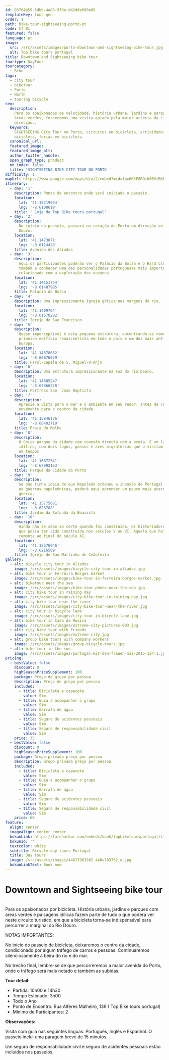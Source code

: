 ```yaml
---
id: 03704a59-5dbb-4a88-9f8e-d42dde600a89
templateKey: tour-gen
order: 1
path: bike-tour-sightseeing-porto-pt
code: CT 01
featured: false
language: pt
image:
  src: /src/assets/images/porto-downtown-and-sightseeing-bike-tour.jpg
  alt: Top bike tours portugal
title: Downtown and Sightseeing bike tour
tourtype: DayTour
tourcategory:
  - Bike
tags:
  - city tour
  - biketour
  - Porto
  - North
  - touring bicycle
seo:
  description:
    Para os apaixonados de velocidade, história urbana, jardins e parques com
    áreas verdes, fornecemos uma visita guiada pela maior artéria da cidade, em
    direcção..
  keywords:
    SIGHTSEEING City Tour no Porto, circuitos em bicicleta, actividades em
    bicicleta, ferias em bicicleta
  canonical_url:
  featured_image:
  featured_image_alt:
  author_twitter_handle:
  open_graph_type: product
  no_index: false
  title: 'SIGHTSEEING BIKE CITY TOUR NO PORTO '
difficulty: 1
mapUrl: https://www.google.com/maps/d/u/2/embed?mid=1px6K5F8BOih0B5tRKPQdRuea9hY
itinerary:
  - day: '1'
    description: Ponto de encontro onde será iniciado o passeio.
    location:
      lat: '41.15219034'
      lng: '-8.6108619'
    title: ' Loja da Top Bike tours portugal'
  - day: '2'
    description:
      No início do passeio, passará no coração do Porto em direcção ao rio
      Douro.
    location:
      lat: '41.1473671'
      lng: '-8.6114428'
    title: Avenida dos Aliados
  - day: '3'
    description:
      Aqui os participantes poderão ver o Palácio da Bolsa e o Hard Club. Ficará
      também a conhecer uma das personalidades portuguesas mais importantes,
      relacionado com a exploração dos oceanos.
    location:
      lat: '41.14151754'
      lng: '-8.61487985'
    title: Palacio da Bolsa
  - day: '4'
    description: Uma impressionante igreja gótica nas margens do rio.
    location:
      lat: '41.1409764'
      lng: '-8.61570202'
    title: Igreja de Sao Francisco
  - day: '5'
    description:
      Quase imperceptível é esta pequena estrutura, encontrando-se como o
      primeiro edifício renascentista em todo o país e um dos mais antigos da
      Europa.
    location:
      lat: '41.14678632'
      lng: '-8.66676629'
    title: Farol-Capela de S. Miguel-O-Anjo
  - day: '6'
    description: Uma estrutura impressionante na Foz do rio Douro.
    location:
      lat: '41.14885247'
      lng: '-8.67866278'
    title: Fortress Sao  Joao Baptista
  - day: '7'
    description:
      Aprecie a vista para o mar e o ambiente em seu redor, antes de voltar
      novamente para o centro da cidade.
    location:
      lat: '41.15846176'
      lng: '-8.68402719'
    title: Praia do Molhe
  - day: '8'
    description:
      O único parque da cidade com conexão directa com a praia. É um lugar
      idílico, com dois lagos, gansos e aves migratórias que o visitam de tempos
      em tempos
    location:
      lat: '41.16672341'
      lng: '-8.67992163'
    title: Parque da Cidade do Porto
  - day: '9'
    description:
      Se não tinha ideia de que Napoleão ordenou a invasão de Portugal durante
      as guerras napoleónicas, poderá aqui aprender um pouco mais acerca desta
      guerra.
    location:
      lat: '41.15775681'
      lng: '-8.628788'
    title: Jardim da Rotunda da Boavista
  - day: '10'
    description:
      Ainda não se sabe ao certo quando foi construída. Os historiadores sugerem
      que possa ter sido construída nos séculos V ou VI. Aquela que hoje se vê,
      remonta ao final do século XI.
    location:
      lat: '41.15576946'
      lng: '-8.6216569'
    title: Igreja de Sao Martinho de Cedofeita
gallery:
  - alt: bicycle city tour in Aliados
    image: /src/assets/images/bicycle-city-tour-in-aliados.jpg
  - alt: bike tour in Ferreira Borges market
    image: /src/assets/images/bike-tour-in-ferreira-borges-market.jpg
  - alt: biketour near the sea
    image: /src/assets/images/bike-tour-photo-near-the-sea.jpg
  - alt: city bike tour in raining day
    image: /src/assets/images/city-bike-tour-in-raining-day.jpg
  - alt: city bike tour near the river
    image: /src/assets/images/city-bike-tour-near-the-river.jpg
  - alt: city tour in bicycle lane
    image: /src/assets/images/city-tour-in-bicycle-lane.jpg
  - alt: bike tour in Casa da Musica
    image: /src/assets/images/extreme-city-pictures-003.jpg
  - alt: city bike tour with friends
    image: /src/assets/images/extreme-city.jpg
  - alt: group bike tours with company workers
    image: /src/assets/images/group-bicycle-tours.jpg
  - alt: bike tour in the sun
    image: /src/assets/images/portugal-mit-den-frauen-mai-2015-154-1.jpg
pricing:
  - bestValue: false
    discount: 0
    highSeasonPriceSupplement: 100
    package: Preço de grupo por pessoa
    description: Preço de grupo por pessoa
    included:
      - title: Bicicleta e capacete
        value: Sim
      - title: Guia a acompanhar o grupo
        value: Sim
      - title: Garrafa de água
        value: Sim
      - title: Seguro de acidentes pessoais
        value: Sim
      - title: Seguro de responsabilidade civil
        value: Sim
    price: 35
  - bestValue: false
    discount: 0
    highSeasonPriceSupplement: 100
    package: Grupo privado preço por pessoa
    description: Grupo privado preço por pessoa
    included:
      - title: Bicicleta e capacete
        value: Sim
      - title: Guia a acompanhar o grupo
        value: Sim
      - title: Garrafa de água
        value: Sim
      - title: Seguro de acidentes pessoais
        value: Sim
      - title: Seguro de responsabilidade civil
        value: Sim
    price: 60
feature:
  align: center
  imageAlign: center center
  bokunLink: https://fareharbor.com/embeds/book/topbiketoursportugal/items/268395/calendar/2020/11/?flow=479507&full-items=yes
  bokunId: ''
  textcolor: white
  subtitle: Bicycle day tours Portugal
  title: Day tours
  image: /src/assets/images/44817961982_440e783762_o.jpg
  bokunLinkText: Book now
---
```


# Downtown and Sightseeing bike tour

\
Para os apaixonados por bicicleta. História urbana, jardins e parques com áreas
verdes e paisagens idílicas fazem parte de tudo o que poderá ver neste circuito
turístico, em que a bicicleta torna-se indispensável para percorrer a marginal
do Rio Douro.

NOTAS IMPORTANTES:

No início do passeio de bicicleta, deixaremos o centro da cidade, condicionado
por algum tráfego de carros e pessoas. Continuaremos silenciosamente à beira do
rio e do mar.

No trecho final, lembre-se de que percorreremos a maior avenida do Porto, onde o
tráfego será mais notado e também as subidas.

**Tour detail:**

- Partida: 10h00 e 14h30
- Tempo Estimado: 3h00
- Todo o Ano
- Ponto de Encontro: Rua Alferes Malheiro, 139 ( Top Bike tours portugal)
- Mínimo de Participantes: 2

**Observações:**

Visita com guia nas seguintes línguas: Português, Inglês e Espanhol. O passeio
inclui uma paragem breve de 15 minutos.

Um seguro de responsabilidade civil e seguro de acidentes pessoais estão
incluídos nos passeios.

